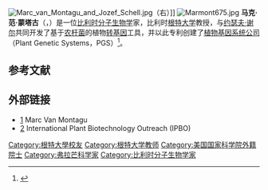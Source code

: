 [[File:Marc_van_Montagu_and_Jozef_Schell.jpg|thumb]]（右）]]
[[File:Marmont675.jpg|thumb]]
'''马克·范·蒙塔古'''（{{lang-en|Marc, Baron Van Montagu}}，{{bd|1933年|11月10日|}}）是一位[[比利时|比利时]][[分子生物学|分子生物学]]家，比利时[[根特大学|根特大学]]教授，与[[约瑟夫·谢尔|约瑟夫·谢尔]]共同开发了基于[[农杆菌|农杆菌]]的植物[[转基因|转基因]]工具，并以此专利创建了[[植物基因系统公司|植物基因系统公司]]（Plant Genetic Systems，PGS）<ref>{{cite journal |doi=10.1146/annurev-arplant-042110-103906 |title=It is a Long Way to GM Agriculture |year=2011 |last1=Van Montagu |first1=Marc |journal=Annual Review of Plant Biology |volume=62 |pages=1–23 |pmid=21314429}}</ref>。

==参考文献==
{{reflist}}
==外部链接==
{{commons category|Marc Van Montagu}}
* [http://ipbo.vib-ugent.be/about-us/team/marc-van-montagu] Marc Van Montagu
* [http://ipbo.vib-ugent.be] International Plant Biotechnology Outreach (IPBO)

{{日本国际奖获得者}}
{{Authority control}}

{{DEFAULTSORT:Van Montagu, Marc}}

[[Category:根特大學校友|Category:根特大學校友]]
[[Category:根特大学教师|Category:根特大学教师]]
[[Category:美国国家科学院外籍院士|Category:美国国家科学院外籍院士]]
[[Category:弗拉芒科学家|Category:弗拉芒科学家]]
[[Category:比利时分子生物学家|Category:比利时分子生物学家]]